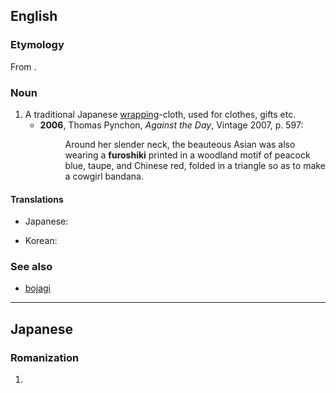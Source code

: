 ==English==
{{Wikipedia|Furoshiki}}

===Etymology===
From {{etyl|ja|en}} {{ja-r|風呂%敷|ふろ%しき}}.

===Noun===
{{en-noun|furoshiki}}

# A traditional Japanese [[wrapping]]-cloth, used for clothes, gifts etc.
#* '''2006''', Thomas Pynchon, ''Against the Day'', Vintage 2007, p. 597:
#*: Around her slender neck, the beauteous Asian was also wearing a '''furoshiki''' printed in a woodland motif of peacock blue, taupe, and Chinese red, folded in a triangle so as to make a cowgirl bandana.

====Translations====
{{trans-top|a traditional Japanese wrapping cloth}}
* Japanese: {{t+|ja|風呂敷|tr=ふろしき, furoshiki}}
{{trans-mid}}
* Korean: {{t|ko|후로시키}}
{{trans-bottom}}

===See also===
* [[bojagi]]

----

==Japanese==

===Romanization===
{{ja-romaji}}

# {{ja-romanization of|ふろしき}}
